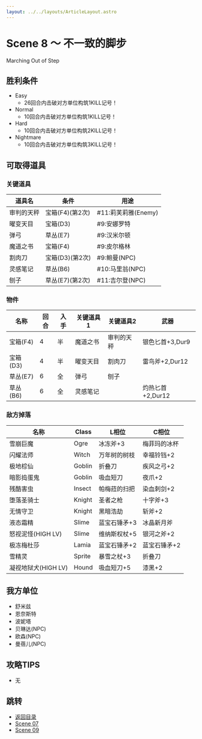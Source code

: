 ```yaml
---
layout: ../../layouts/ArticleLayout.astro
---
```

# Scene 8 ～ 不一致的脚步

Marching Out of Step

## 胜利条件 

- Easy
  - 26回合内击破对方单位构筑1KILL记号！
- Normal
  - 10回合内击破对方单位构筑1KILL记号！
- Hard
  - 10回合内击破对方单位构筑2KILL记号！
- Nightmare
  - 10回合内击破对方单位构筑3KILL记号！

## 可取得道具 

### 关键道具

|道具名|条件|用途|
|---|---|---|
|审判的天秤|宝箱(F4)(第2次)|#11:莉芙莉雅(Enemy)|
|曜变天目|宝箱(D3)|#9:安娜罗特|
|弹弓|草丛(E7)|#9:汉米尔顿|
|魔道之书|宝箱(F4)|#9:皮尔格林|
|割肉刀|宝箱(D3)(第2次)|#9:鲍曼(NPC)|
|灵感笔记|草丛(B6)|#10:马里翁(NPC)|
|刨子|草丛(E7)(第2次)|#11:吉尔登(NPC)|

### 物件

|名称|回合|入手|关键道具1|关键道具2|武器|
|---|---|---|---|---|---|
|宝箱(F4)|4|半|魔道之书|审判的天秤|银色匕首+3,Dur9|
|宝箱(D3)|4|半|曜变天目|割肉刀|雷鸟斧+2,Dur12|
|草丛(E7)|6|全|弹弓|刨子||
|草丛(B6)|6|全|灵感笔记||灼热匕首+2,Dur12|

### 敌方掉落

|名称|Class|L相位|C相位|
|---|---|---|---|
|雪崩巨魔|Ogre|冰冻斧+3|梅菲玛的冰杯|
|闪耀法师|Witch|万年树的树枝|幸福铃铛+2|
|极地棕仙|Goblin|折叠刀|疾风之弓+2|
|暗影捣蛋鬼|Goblin|吸血短刀|夜爪+2|
|残酷害虫|Insect|帕梅菈的扫把|染血刺剑+2|
|堕落圣骑士|Knight|圣者之枪|十字斧+3|
|无情守卫|Knight|黑暗浩劫|斩斧+2|
|液态霜精|Slime|蓝宝石锤矛+3|冰晶新月斧|
|怒视泥怪(HIGH LV)|Slime|维纳斯权杖+5|银河之斧+2|
|极冻梅杜莎|Lamia|蓝宝石锤矛+2|蓝宝石锤矛+2|
|雪精灵|Sprite|暴雪之杖+3|折叠刀|
|凝视地狱犬(HIGH LV)|Hound|吸血短刀+5|漆黑+2|

## 我方单位 

- 舒米兹
- 恩奈斯特
- 波妮塔
- 贝琳达(NPC)
- 欧森(NPC)
- 曼蓓儿(NPC)

## 攻略TIPS 

- 无

## 跳转

- [返回目录](../mellia)
- [Scene 07](./2-07)
- [Scene 09](./2-09)